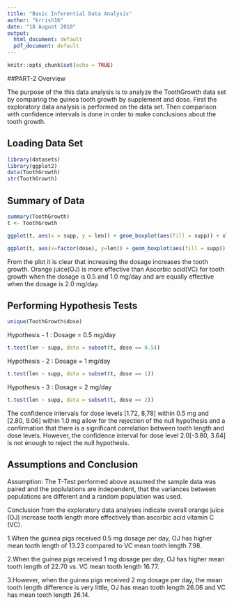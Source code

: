 ```yaml
---
title: "Basic Inferential Data Analysis"
author: "krrish16"
date: "18 August 2018"
output:
  html_document: default
  pdf_document: default
---
```


```r
knitr::opts_chunk$set(echo = TRUE)
```

##PART-2 Overview

The purpose of the this data analysis is to analyze the ToothGrowth data set by comparing the guinea tooth growth by supplement and dose. First the exploratory data analysis is performed on the data set. Then comparison with confidence intervals is done in order to make conclusions about the tooth growth.

## Loading Data Set

```r
library(datasets)
library(ggplot2)
data(ToothGrowth)
str(ToothGrowth)

```

## Summary of Data

```r
summary(ToothGrowth)
t <- ToothGrowth

ggplot(t, aes(x = supp, y = len)) + geom_boxplot(aes(fill = supp)) + xlab("Supp") + ylab("Tooth Length [mm]") + ggtitle("Tooth Length by Supplement")

ggplot(t, aes(x=factor(dose), y=len)) + geom_boxplot(aes(fill = supp)) + labs(title="Guinea pig tooth length by dosage", x="Dose (mg/day)", y="Length")
```

From the plot it is clear that increasing the dosage increases the tooth growth. Orange juice(OJ) is more effective than Ascorbic acid(VC) for tooth growth when the dosage is 0.5 and 1.0 mg/day and are equally effective when the dosage is 2.0 mg/day.

## Performing Hypothesis Tests

```r
unique(ToothGrowth$dose)
```

Hypothesis - 1 : Dosage = 0.5 mg/day
```r
t.test(len ~ supp, data = subset(t, dose == 0.5))
```

Hypothesis - 2 : Dosage = 1 mg/day
```r
t.test(len ~ supp, data = subset(t, dose == 1))
```

Hypothesis - 3 : Dosage = 2 mg/day
```r
t.test(len ~ supp, data = subset(t, dose == 2))
```

The confidence intervals for dose levels [1.72, 8,78] within 0.5 mg and [2.80, 9.06] within 1.0 mg allow for the rejection of the null hypothesis and a confirmation that there is a significant correlation between tooth length and dose levels. 
However, the confidence interval for dose level 2.0[-3.80, 3.64] is not enough to reject the null hypothesis.

## Assumptions and Conclusion

Assumption: The T-Test performed above assumed the sample data was paired and the poplulations are independent, that the variances between populations are different and a random population was used.

Conclusion from the exploratory data analyses indicate overall orange juice (OJ) increase tooth length more    effectively than ascorbic acid vitamin C (VC).

1.When the guinea pigs received 0.5 mg dosage per day, OJ has higher mean tooth length of 13.23 compared to VC mean tooth length 7.98.

2.When the guinea pigs received 1 mg dosage per day, OJ has higher mean tooth length of 22.70 vs. VC mean tooth length 16.77.

3.However, when the guinea pigs received 2 mg dosage per day, the mean tooth length difference is very little, OJ has mean tooth length 26.06 and VC has mean tooth length 26.14.